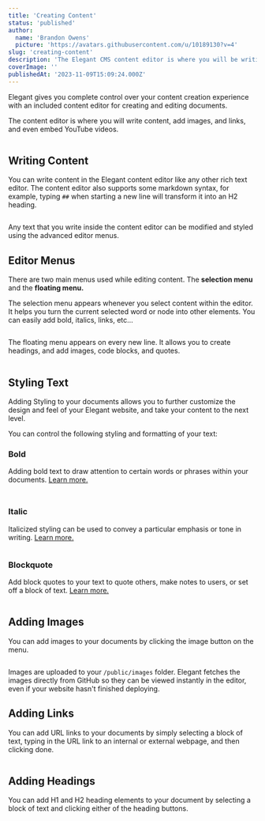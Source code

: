 ```yaml
---
title: 'Creating Content'
status: 'published'
author:
  name: 'Brandon Owens'
  picture: 'https://avatars.githubusercontent.com/u/10189130?v=4'
slug: 'creating-content'
description: 'The Elegant CMS content editor is where you will be writing content, adding images, links, and even embedded YouTube videos. '
coverImage: ''
publishedAt: '2023-11-09T15:09:24.000Z'
---
```


Elegant gives you complete control over your content creation experience with an included content editor for creating and editing documents.

The content editor is where you will write content, add images, and links, and even embed YouTube videos.



<div class="my-8 shadow-xl"><img class="rounded-xl" src="/api/images/elegant_content_editor-U4MT.gif" alt=""></div>



## Writing Content

You can write content in the Elegant content editor like any other rich text editor. The content editor also supports some markdown syntax, for example, typing `##` when starting a new line will transform it into an H2 heading.



<div class="my-8 shadow-xl"><img class="rounded-xl" src="/api/images/elegant_content_editor_menus-Q3OD.gif" alt=""></div>



Any text that you write inside the content editor can be modified and styled using the advanced editor menus.

## Editor Menus

There are two main menus used while editing content. The **selection menu** and the **floating menu.**

The selection menu appears whenever you select content within the editor. It helps you turn the current selected word or node into other elements. You can easily add bold, italics, links, etc…



<div class="my-8 shadow-xl"><img class="rounded-xl" src="/api/images/screenshot-2023-11-06-101600-M0ND.png" alt=""></div>



The floating menu appears on every new line. It allows you to create headings, and add images, code blocks, and quotes.



<div class="my-8 shadow-xl"><img class="rounded-xl" src="/api/images/screenshot-2023-11-06-101656-MwND.png" alt=""></div>



## Styling Text

Adding Styling to your documents allows you to further customize the design and feel of your Elegant website, and take your content to the next level.

You can control the following styling and formatting of your text:

### Bold

Adding bold text to draw attention to certain words or phrases within your documents. [Learn more.](/docs/how-to-style-text#bold)

### <div class="my-8 shadow-xl"><img class="rounded-xl" src="/api/images/screenshot-2023-11-06-102552-k4MD.png" alt=""></div>



### Italic

Italicized styling can be used to convey a particular emphasis or tone in writing. [Learn more.](/docs/how-to-style-text#italic)



<div class="my-8 shadow-xl"><img class="rounded-xl" src="/api/images/screenshot-2023-11-06-102614-U2OD.png" alt=""></div>



### Blockquote

Add block quotes to your text to quote others, make notes to users, or set off a block of text. [Learn more.](/docs/how-to-style-text#blockquote)



<div class="my-8 shadow-xl"><img class="rounded-xl" src="/api/images/screenshot-2023-11-06-102756-AyOD.png" alt=""></div>



## Adding Images

You can add images to your documents by clicking the image button on the menu.



<div class="my-8 shadow-xl"><img class="rounded-xl" src="/api/images/elegant_content_editor_adding_images_to_your_documents-U1Nz.gif" alt=""></div>



Images are uploaded to your `/public/images` folder. Elegant fetches the images directly from GitHub so they can be viewed instantly in the editor, even if your website hasn't finished deploying.

## Adding Links

You can add URL links to your documents by simply selecting a block of text, typing in the URL link to an internal or external webpage, and then clicking done.



<div class="my-8 shadow-xl"><img class="rounded-xl" src="/api/images/elegant_content_editor_adding_links-gwMz.gif" alt=""></div>



## Adding Headings

You can add H1 and H2 heading elements to your document by selecting a block of text and clicking either of the heading buttons.



<div class="my-8 shadow-xl"><img class="rounded-xl" src="/api/images/elegant_content_editor_adding_headings-UzNT.gif" alt=""></div>



